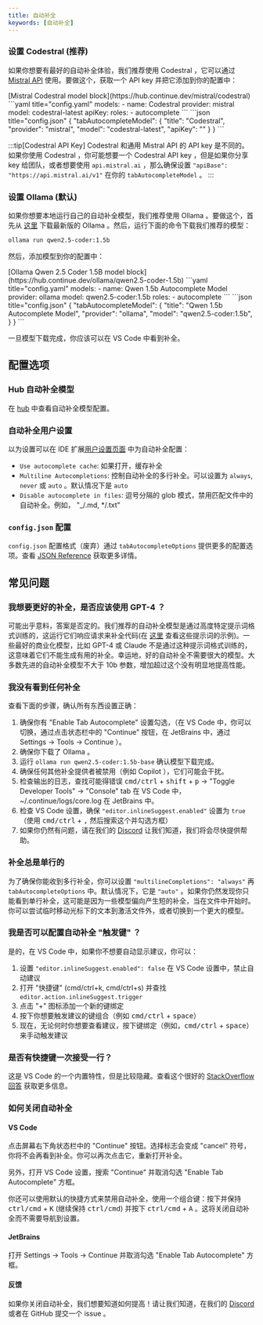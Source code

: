 ```yaml
---
title: 自动补全
keywords: [自动补全]
---
```



### 设置 Codestral (推荐)

如果你想要有最好的自动补全体验，我们推荐使用 Codestral ，它可以通过 [Mistral API](https://console.mistral.ai/) 使用。要做这个，获取一个 API key 并把它添加到你的配置中：

<Tabs groupId="hub-config-example">
  <TabItem value="hub" label="Hub">
  [Mistral Codestral model block](https://hub.continue.dev/mistral/codestral)
  </TabItem>
  <TabItem value="yaml" label="YAML">
  ```yaml title="config.yaml"
  models:
    - name: Codestral
      provider: mistral
      model: codestral-latest
      apiKey: <YOUR_CODESTRAL_API_KEY>
      roles:
        - autocomplete
  ```
  </TabItem>
  <TabItem value="json" label="JSON">
  ```json title="config.json"
  {
    "tabAutocompleteModel": {
      "title": "Codestral",
      "provider": "mistral", 
      "model": "codestral-latest",
      "apiKey": "<YOUR_CODESTRAL_API_KEY>"
    }
  }
  ```
  </TabItem>
</Tabs>

:::tip[Codestral API Key]
Codestral 和通用 Mistral API 的 API key 是不同的。如果你使用 Codestral ，你可能想要一个 Codestral API key ，但是如果你分享 key 给团队，或者想要使用 `api.mistral.ai` ，那么确保设置 `"apiBase": "https://api.mistral.ai/v1"` 在你的 `tabAutocompleteModel` 。
:::

### 设置 Ollama (默认)

如果你想要本地运行自己的自动补全模型，我们推荐使用 Ollama 。要做这个，首先从 [这里](https://ollama.ai) 下载最新版的 Ollama 。然后，运行下面的命令下载我们推荐的模型：

```bash
ollama run qwen2.5-coder:1.5b
```

然后，添加模型到你的配置中：

<Tabs groupId="hub-config-example">
  <TabItem value="hub" label="Hub">
  [Ollama Qwen 2.5 Coder 1.5B model block](https://hub.continue.dev/ollama/qwen2.5-coder-1.5b)
  </TabItem>
  <TabItem value="yaml" label="YAML">
  ```yaml title="config.yaml"
  models:
    - name: Qwen 1.5b Autocomplete Model
      provider: ollama
      model: qwen2.5-coder:1.5b
      roles:
        - autocomplete
  ```
  </TabItem>
  <TabItem value="json" label="JSON">
  ```json title="config.json"
  {
    "tabAutocompleteModel": {
      "title": "Qwen 1.5b Autocomplete Model",
      "provider": "ollama", 
      "model": "qwen2.5-coder:1.5b",
    }
  }
  ```
  </TabItem>
</Tabs>

一旦模型下载完成，你应该可以在 VS Code 中看到补全。

## 配置选项

### Hub 自动补全模型

在 [hub](https://hub.continue.dev/explore/models?roles=autocomplete) 中查看自动补全模型配置。

### 自动补全用户设置

以为设置可以在 IDE 扩展[用户设置页面](../settings.md) 中为自动补全配置：

- `Use autocomplete cache`: 如果打开，缓存补全
- `Multiline Autocompletions`: 控制自动补全的多行补全。可以设置为 `always`, `never` 或 `auto` 。默认情况下是 `auto`
- `Disable autocomplete in files`: 逗号分隔的 glob 模式，禁用匹配文件中的自动补全。例如， "\_/.md, \*/.txt"

### `config.json` 配置

`config.json` 配置格式（废弃）通过 `tabAutocompleteOptions` 提供更多的配置选项。查看 [JSON Reference](../../reference.md#tabautocompleteoptions) 获取更多详情。

## 常见问题

### 我想要更好的补全，是否应该使用 GPT-4 ？

可能出乎意料，答案是否定的。我们推荐的自动补全模型是通过高度特定提示词格式训练的，这运行它们响应请求来补全代码(在 [这里](https://github.com/continuedev/continue/blob/main/core/autocomplete/templating/AutocompleteTemplate.ts) 查看这些提示词的示例)。一些最好的商业化模型，比如 GPT-4 或 Claude 不是通过这种提示词格式训练的，这意味着它们不能生成有用的补全。幸运地，好的自动补全不需要很大的模型。大多数先进的自动补全模型不大于 10b 参数，增加超过这个没有明显地提高性能。

### 我没有看到任何补全

查看下面的步骤，确认所有东西设置正确：

1. 确保你有 "Enable Tab Autocomplete" 设置勾选，（在 VS Code 中，你可以切换，通过点击状态栏中的 "Continue" 按钮，在 JetBrains 中，通过 Settings -> Tools -> Continue ）。
2. 确保你下载了 Ollama 。
3. 运行 `ollama run qwen2.5-coder:1.5b-base` 确认模型下载完成。
4. 确保任何其他补全提供者被禁用（例如 Copilot ），它们可能会干扰。
5. 检查输出的日志，查找可能得错误 <kbd>cmd/ctrl</kbd> + <kbd>shift</kbd> + <kbd>p</kbd> -> "Toggle Developer Tools" -> "Console" tab 在 VS Code 中，~/.continue/logs/core.log 在 JetBrains 中。
6. 检查 VS Code 设置，确保 `"editor.inlineSuggest.enabled"` 设置为 `true` （使用 <kbd>cmd/ctrl</kbd> + <kbd>,</kbd> 然后搜索这个并勾选方框）
7. 如果你仍然有问题，请在我们的 [Discord](https://discord.gg/vapESyrFmJ) 让我们知道，我们将会尽快提供帮助。

### 补全总是单行的

为了确保你能收到多行补全，你可以设置 `"multilineCompletions": "always"` 再 `tabAutocompleteOptions` 中。默认情况下，它是 `"auto"` 。如果你仍然发现你只能看到单行补全，这可能是因为一些模型偏向产生短的补全，当在文件中开始时。你可以尝试临时移动光标下的文本到激活文件外，或者切换到一个更大的模型。

### 我是否可以配置自动补全 "触发键" ？

是的，在 VS Code 中，如果你不想要自动显示建议，你可以：

1. 设置 `"editor.inlineSuggest.enabled": false` 在 VS Code 设置中，禁止自动建议
2. 打开 "快捷键" (cmd/ctrl+k, cmd/ctrl+s) 并查找 `editor.action.inlineSuggest.trigger`
3. 点击 "+" 图标添加一个新的键绑定
4. 按下你想要触发建议的键组合（例如 <kbd>cmd/ctrl</kbd> + <kbd>space</kbd>）
5. 现在，无论何时你想要查看建议，按下键绑定（例如，<kbd>cmd/ctrl</kbd> + <kbd>space</kbd>）来手动触发建议

### 是否有快捷键一次接受一行？

这是 VS Code 的一个内置特性，但是比较隐藏。查看这个很好的 [StackOverflow 回答](https://stackoverflow.com/questions/72228174/accept-line-by-line-from-autocompletion/78001122#78001122) 获取更多信息。

### 如何关闭自动补全

#### VS Code

点击屏幕右下角状态栏中的 "Continue" 按钮。选择标志会变成 "cancel" 符号，你将不会再看到补全。你可以再次点击它，重新打开补全。

另外，打开 VS Code 设置，搜索 "Continue" 并取消勾选 "Enable Tab Autocomplete" 方框。

你还可以使用默认的快捷方式来禁用自动补全，使用一个组合键：按下并保持 <kbd>ctrl/cmd</kbd> + <kbd>K</kbd> (继续保持 <kbd>ctrl/cmd</kbd>) 并按下 <kbd>ctrl/cmd</kbd> + <kbd>A</kbd> 。这将关闭自动补全而不需要导航到设置。

#### JetBrains

打开 Settings -> Tools -> Continue 并取消勾选 "Enable Tab Autocomplete" 方框。

#### 反馈

如果你关闭自动补全，我们想要知道如何提高！请让我们知道，在我们的 [Discord](https://discord.gg/vapESyrFmJ) 或者在 GitHub 提交一个 issue 。
